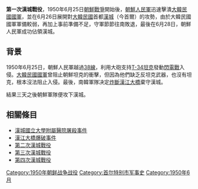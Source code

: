 {{unreferenced|time=2015-01-02T01:32:20+00:00}}
{{noteTA
|1=zh:朝鮮戰爭; zh-cn:朝鲜战争; zh-tw:韓戰; zh-hk:韓戰; zh-sg:韩战;
|2=zh:南北朝鲜; zh-cn:朝韩; zh-tw:南北韓; zh-hk:南北韓; zh-sg:南北韩
|3=zh-hans:朝鲜停战; zh-hant:朝鮮停戰;   <!-- 不要删！否则会出现“北韓停戰協定”之类错误转换！ -->
|4=zh-hans:朝鲜半岛; zh-hant:朝鮮半島;   <!-- 不要删！否则会出现“北韓半島”之类错误转换！ -->
|5=zh-hans:韩国战争; zh-hant:韓國戰爭;   <!-- 不要删！否则会出现“南韓戰爭”之类错误转换！ -->
|6=zh:太極旗飄揚; zh-cn:太极旗飘扬; zh-tw:太極旗－生死兄弟; zh-hk:太極旗飄揚：生死有情;
|7=zh-hans:朝鲜人民军; zh-hant:朝鮮人民軍;   <!-- 不要删！否则会出现“北韓人民軍”之类错误转换！ -->
|8=zh-hans:朝鲜;zh-hant:北韓;
|9=zh-hans:韩国;zh-hant:南韓;
|10=zh-hans:朝军;zh-hant:北韓軍隊;
|11=zh-hans:韩军;zh-hant:南韓軍隊;
|12=zh-hans:韩国国军;zh-hant:韓國國軍; <!-- 不要删！否则会出现“南韓國軍”之类错误转换！ -->
|13=zh-hans:朝鲜民主主义人民共和国;zh-hant:朝鮮民主主義人民共和國  <!-- 不要删！否则会出现“北韓民主主義人民共和國”之类错误转换！ -->
}}
{{Infobox Military Conflict
|conflict=第一次漢城戰役
|partof=[[朝鮮戰爭|朝鮮戰爭]]
|date=1950年6月26日－1950年6月28日
|place={{ROK}}[[漢城|漢城]]
|result=[[朝鮮人民軍|朝鮮人民軍]]獲勝，佔領[[漢城|漢城]]
|combatant1={{flagicon|South Korea}}[[大韩民国国军|大韩民国国军]]
|combatant2={{flagicon|North Korea}}[[朝鲜人民军|朝鲜人民军]]
|strength1   = 65,000人 (逐次增加)
|strength2   = 107,000人
|commander1={{flagicon|South Korea}} [[蔡秉德|蔡秉德]]
|commander2={{flagicon|PRK}} [[金策|金策]]
|casualties1 = 44,000人陣亡或失蹤
|casualties2 = 1,112人以上陣亡（第3師，第4師）
}}

'''第一次漢城戰役'''，1950年6月25日[[朝鮮戰爭|朝鮮戰爭]]開始後，[[朝鮮人民軍|朝鮮人民軍]]迅速擊潰[[大韓民國國軍|大韓民國國軍]]，並在6月26日展開對[[大韓民國|大韓民國]]首都[[漢城|漢城]]（今首爾）的攻勢，由於大韓民國國軍軍備較弱，再加上事前準備不足，守軍節節往南敗退，最後在6月28日，朝鮮人民軍成功佔領漢城。

==背景==
1950年6月25日，朝鮮人民軍越過[[38線|38線]]，利用大砲支持[[T-34坦克|T-34坦克]]發動[[閃電戰|閃電戰]]入侵。[[大韓民國國軍|大韓民國國軍]]曾阻止朝鮮坦克的衝擊，但因為他們缺乏反坦克武器，也沒有坦克，根本沒法阻止入侵。最後，南韓軍隊决定[[漢江大橋爆破事件|炸斷漢江大橋]]棄守漢城。

結果三天之後朝鮮軍隊便攻下漢城。

==相關條目==
*[[漢城國立大學附屬醫院屠殺事件|漢城國立大學附屬醫院屠殺事件]]
*[[漢江大橋爆破事件|漢江大橋爆破事件]]
*[[第二次漢城戰役|第二次漢城戰役]]
*[[第三次漢城戰役|第三次漢城戰役]]
*[[第四次漢城戰役|第四次漢城戰役]]

{{朝鲜战争}}
[[Category:1950年朝鲜战争战役|Category:1950年朝鲜战争战役]]
[[Category:首尔特别市军事史|Category:首尔特别市军事史]]
[[Category:1950年6月|Category:1950年6月]]